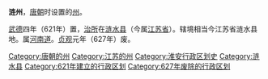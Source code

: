 '''涟州'''，[[唐朝|唐朝]]时设置的[[州|州]]。

[[武德|武德]]四年（621年）置，[[治所|治所]]在[[涟水县|涟水县]]（今属[[江苏省|江苏省]]）。辖境相当今江苏省涟水县地。属[[河南道|河南道]]。[[貞觀_(唐朝)|贞观]]元年（627年）废。 

{{唐朝行政区划小作品}}
{{DEFAULTSORT:L}}
[[Category:唐朝的州|Category:唐朝的州]]
[[Category:江苏的州|Category:江苏的州]]
[[Category:淮安行政区划史|Category:淮安行政区划史]]
[[Category:涟水县|Category:涟水县]]
[[Category:621年建立的行政区划|Category:621年建立的行政区划]]
[[Category:627年废除的行政区划|Category:627年废除的行政区划]]